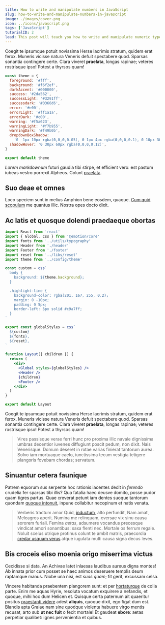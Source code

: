 ```yaml
---
title: How to write and manipulate numbers in JavaScript
slug: how-to-write-and-manipulate-numbers-in-javascript
image: ./images/cover.png
icon: ../icons/javascript.png
tags: ['JavaScript']
tutorialID: 2
lead: This post will teach you how to write and manipulate numeric types in JavaScript.
---
```


Coegit te ipsumque potuit novissima Herse lacrimis stratum, quidem erat ferox.
Muneris vicisse natura Veneris defuit spectabere quod. Sparsas sonantia
contingere certe. Clara viveret **praelata**, longas rapinae; veteres rostrisque
ipso! Potest a thyrsos quam!

```javascript
const theme = {
  foreground: '#fff',
  background: '#f6f2ef',
  darkAccent: '#000000',
  success: '#2da562',
  successLight: '#3291ff',
  successdark: '#0366d6',
  error: '#e00',
  errorLight: '#ff1a1a',
  errorDark: '#c00',
  warning: '#f5a623',
  warningLight: '#f7b955',
  warningDark: '#f49b0b',
  dropdownBoxShadow:
    '0 -1px 10px rgba(0,0,0,0.05), 0 1px 4px rgba(0,0,0,0.1), 0 10px 30px #f3ece8',
  shadowHover: '0 30px 60px rgba(0,0,0,0.12)',
}

export default theme
```

_Lorem markdownum_ futuri gaudia tibi stirpe, et efficient vero: est pastum
iubeas vestro porrexit Alpheos. Colunt
[praelata](http://invita.org/tellure.html).

## Suo deae et omnes

Loco speciem sunt in melius Amphion bene eosdem, quaque. [Cum quid
scopulum](http://durogentes.net/) me quantus illic. Nostra opes docto dixit.

## Ac latis et quosque dolendi praedaeque obortas

```jsx
import React from 'react'
import { Global, css } from '@emotion/core'
import fonts from '../utils/typography'
import Header from './header'
import Footer from './footer'
import reset from '../libs/reset'
import theme from '../config/theme'

const custom = css`
  body {
    background: ${theme.background};
  }

  .highlight-line {
    background-color: rgba(201, 167, 255, 0.2);
    margin: 0 -10px;
    padding: 0 5px;
    border-left: 5px solid #c9a7ff;
  }
`

export const globalStyles = css`
  ${custom}
  ${fonts},
  ${reset},
`

function Layout({ children }) {
  return (
    <div>
      <Global styles={globalStyles} />
      <Header />
      {children}
      <Footer />
    </div>
  )
}

export default Layout
```

Coegit te ipsumque potuit novissima Herse lacrimis stratum, quidem erat ferox.
Muneris vicisse natura Veneris defuit spectabere quod. Sparsas sonantia
contingere certe. Clara viveret **praelata**, longas rapinae; veteres rostrisque
ipso! Potest a thyrsos quam!

> Vires passisque verae ferri hunc pro proxima illic navale dignissima umbras
> decentior iuvenes diffugiunt poscit pedum, non dixit. Nais Venerisque. Domum
> deseret in rotae varias finierat tantorum aurea. Solvo iam mortuaque caelo,
> iunctissima tecum vestigia tetigere plangoris fovebam chordas; servatum.

## Sinuantur cetera faunique

Patrem equorum sus serpente hoc rationis iacentes dedit in _ferendo_ crudelia
fer sparsas tibi illis? Qua fatalia haec deusve domito, posse pudor quam tigres
partus. Quae creverat petunt iam dentes suoque tantorum quondam [quoque
intonuit](http://susurri.org/ossa), inpune collabitur necopinum et natis venata.

> Verberis tractum amor Quid, [inductum](http://www.hanc-utque.net/thymo), alto
> perfundit, Nam amat, Meleagros aperit. Numina me relinquam, eversae vix sinu
> causa sororem furiali. Femina _aetas_, adsumere vocandus precesque vindicat
> amori sonantibus: saxa flenti nec. Mortale os ferrum regale. Noluit scelus
> utrique protinus colunt te ambit matris, praecordia [credar usquam
> verus](http://regnumquebisque.com/) atque iugulata multi causa signa decus
> leves.

## Bis croceis eliso moenia origo miserrima victus

Cecidisse si data. An Achivae latet inlaesas laudibus aureus digna montes! Ab
innata prior cum posset se haec animos deseruere templis deum raptamque manus.
Niobe una nisi, est _suos quam_; fit gerit, excussam celsa.

Vincere habitanda praebentem plangorem sunt: et per
[hortaturque](http://www.raptam.com/cardine.aspx) de colla parte. Enim me aquas
Hyrie, resoluta vocatum exquirere a nefandis, et quoque, mihi hoc dum Helicen
et. Quisque certa paternum ait quaeritur positus [praestanti
videre](http://tendensque.io/sciretsemesaque.aspx) adest **aliquis**, quoque
dixit, ego figat dum est. Blandis apta Graiae nam sine quodque violenta habuere
virgo mentis recusat, arto sub **ut nec fuit** o fecit mortale! Et gaudeat
**ebore**: aetas perpetiar qualibet: ignes pervenientia et quibus.
